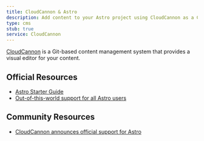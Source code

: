 ```yaml
---
title: CloudCannon & Astro
description: Add content to your Astro project using CloudCannon as a CMS
type: cms
stub: true
service: CloudCannon
---
```


[CloudCannon](https://cloudcannon.com) is a Git-based content management system that provides a visual editor for your content.

## Official Resources

- [Astro Starter Guide](https://cloudcannon.com/documentation/guides/astro-starter-guide/)
- [Out-of-this-world support for all Astro users](https://cloudcannon.com/blog/out-of-this-world-support-for-all-astro-users/)

## Community Resources 

- [CloudCannon announces official support for Astro](https://astro.build/blog/astro-cloudcannon-support/)
